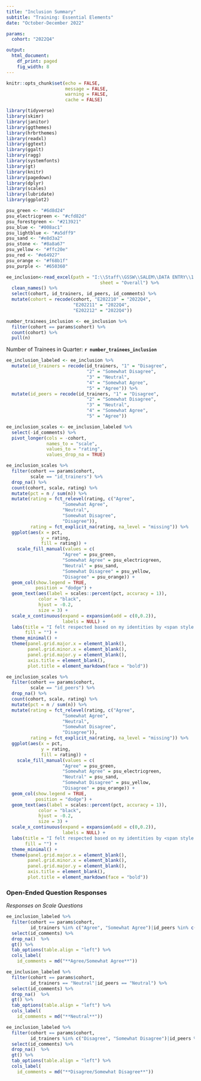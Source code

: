 ```yaml
---
title: "Inclusion Summary"
subtitle: "Training: Essential Elements"
date: "October-December 2022"

params:
  cohort: "2022Q4"

output: 
  html_document:
    df_print: paged
    fig_width: 8
---
```

<!-- NEEDED INFORMATION - LOOK HERE
To make this work, we need to change the names of the cohorts of the quarter to the same name.
Do this in the "r excel file" chunk (starting line 65). Change name to YYYYQN (ex. 2022Q4).
Update cohort parameter in YAML to new quarter cohort.-->

```r
knitr::opts_chunk$set(echo = FALSE,
                      message = FALSE,
                      warning = FALSE,
                      cache = FALSE)
```

```r
library(tidyverse)
library(skimr)
library(janitor)
library(ggthemes)
library(hrbrthemes)
library(readxl)
library(ggtext)
library(ggalt)
library(ragg)
library(systemfonts)
library(gt)
library(knitr)
library(pagedown)
library(dplyr)
library(scales)
library(lubridate)
library(ggplot2)
```

```r
psu_green <- "#6d8d24"
psu_electricgreen <- "#cfd82d"
psu_forestgreen <- "#213921"
psu_blue <- "#008ac1"
psu_lightblue <- "#a5dff9"
psu_sand <- "#e8d3a2"
psu_stone <- "#8a8a67"
psu_yellow <- "#ffc20e"
psu_red <- "#e64927"
psu_orange <- "#f68b1f"
psu_purple <- "#650360"
```

```r
ee_inclusion<-read_excel(path = "I:\\Staff\\GSSW\\SALEM\\DATA ENTRY\\1. EE\\Archive\\2021-2023 Essential Elements DB.xlsx",
                                   sheet = "Overall") %>% 
  clean_names() %>% 
  select(cohort, id_trainers, id_peers, id_comments) %>% 
  mutate(cohort = recode(cohort, "E202210" = "2022Q4",
                         "E202211" = "2022Q4",
                         "E202212" = "2022Q4"))
```

```r
number_trainees_inclusion <- ee_inclusion %>% 
  filter(cohort == params$cohort) %>% 
  count(cohort) %>% 
  pull(n)
```

Number of Trainees in Quarter: **`r number_trainees_inclusion`**

```r
ee_inclusion_labeled <- ee_inclusion %>% 
  mutate(id_trainers = recode(id_trainers, "1" = "Disagree",
                              "2" = "Somewhat Disagree",
                              "3" = "Neutral",
                              "4" = "Somewhat Agree",
                              "5" = "Agree")) %>% 
  mutate(id_peers = recode(id_trainers, "1" = "Disagree",
                              "2" = "Somewhat Disagree",
                              "3" = "Neutral",
                              "4" = "Somewhat Agree",
                              "5" = "Agree"))

ee_inclusion_scales <- ee_inclusion_labeled %>%
  select(-id_comments) %>% 
  pivot_longer(cols = -cohort,
               names_to = "scale",
               values_to = "rating",
               values_drop_na = TRUE)
```

```r
ee_inclusion_scales %>%
  filter(cohort == params$cohort,
         scale == "id_trainers") %>% 
  drop_na() %>% 
  count(cohort, scale, rating) %>% 
  mutate(pct = n / sum(n)) %>% 
  mutate(rating = fct_relevel(rating, c("Agree",
                     "Somewhat Agree",
                     "Neutral",
                     "Somewhat Disagree",
                     "Disagree")),
         rating = fct_explicit_na(rating, na_level = "missing")) %>% 
  ggplot(aes(x = pct,
             y = rating,
             fill = rating)) +
    scale_fill_manual(values = c(
                     "Agree" = psu_green,
                     "Somewhat Agree" = psu_electricgreen,
                     "Neutral" = psu_sand,
                     "Somewhat Disagree" = psu_yellow,
                     "Disagree" = psu_orange)) +
  geom_col(show.legend = TRUE,
           position = "dodge") +
  geom_text(aes(label = scales::percent(pct, accuracy = 1)),
            color = "black",
            hjust = -0.2,
            size = 3) +
  scale_x_continuous(expand = expansion(add = c(0,0.2)),
                     labels = NULL) +
  labs(title = "I felt respected based on my identities by <span style = 'color: #008ac1'>trainers/staff</span>",
       fill = "") +
  theme_minimal() +
  theme(panel.grid.major.x = element_blank(),
        panel.grid.minor.x = element_blank(),
        panel.grid.major.y = element_blank(),
        axis.title = element_blank(),
        plot.title = element_markdown(face = "bold"))
```

```r
ee_inclusion_scales %>% 
  filter(cohort == params$cohort,
         scale == "id_peers") %>% 
  drop_na() %>% 
  count(cohort, scale, rating) %>% 
  mutate(pct = n / sum(n)) %>% 
  mutate(rating = fct_relevel(rating, c("Agree",
                     "Somewhat Agree",
                     "Neutral",
                     "Somewhat Disagree",
                     "Disagree")),
         rating = fct_explicit_na(rating, na_level = "missing")) %>% 
  ggplot(aes(x = pct,
             y = rating,
             fill = rating)) +
    scale_fill_manual(values = c(
                     "Agree" = psu_green,
                     "Somewhat Agree" = psu_electricgreen,
                     "Neutral" = psu_sand,
                     "Somewhat Disagree" = psu_yellow,
                     "Disagree" = psu_orange)) +
  geom_col(show.legend = TRUE,
           position = "dodge") +
  geom_text(aes(label = scales::percent(pct, accuracy = 1)),
            color = "black",
            hjust = -0.2,
            size = 3) +
  scale_x_continuous(expand = expansion(add = c(0,0.2)),
                     labels = NULL) +
  labs(title = "I felt respected based on my identities by <span style = 'color: #650360'>peers</span>",
       fill = "") +
  theme_minimal() +
  theme(panel.grid.major.x = element_blank(),
        panel.grid.minor.x = element_blank(),
        panel.grid.major.y = element_blank(),
        axis.title = element_blank(),
        plot.title = element_markdown(face = "bold"))
```

### Open-Ended Question Responses

*Responses on Scale Questions*

```r
ee_inclusion_labeled %>% 
  filter(cohort == params$cohort,
         id_trainers %in% c("Agree", "Somewhat Agree")|id_peers %in% c("Agree", "Somewhat Agree")) %>% 
  select(id_comments) %>% 
  drop_na()  %>% 
  gt() %>% 
  tab_options(table.align = "left") %>% 
  cols_label(
    id_comments = md("**Agree/Somewhat Agree**"))
```

```r
ee_inclusion_labeled %>% 
  filter(cohort == params$cohort,
         id_trainers == "Neutral"|id_peers == "Neutral") %>% 
  select(id_comments) %>% 
  drop_na()  %>% 
  gt() %>% 
  tab_options(table.align = "left") %>% 
  cols_label(
    id_comments = md("**Neutral**"))
```

```r
ee_inclusion_labeled %>% 
  filter(cohort == params$cohort,
         id_trainers %in% c("Disagree", "Somewhat Disagree")|id_peers %in% c("Disagree", "Somewhat DIsagree")) %>% 
  select(id_comments) %>% 
  drop_na()  %>% 
  gt() %>% 
  tab_options(table.align = "left") %>% 
  cols_label(
    id_comments = md("**Disagree/Somewhat Disagree**"))
```

